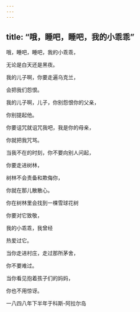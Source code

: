```yaml
---
---
---
```

title: “哦，睡吧，睡吧，我的小乖乖”
---




哦，睡吧，睡吧，我的小乖乖，

无论是白天还是黑夜。

我的儿子啊，你要走遍乌克兰，

会把我们怨恨。

我的儿子啊，儿子，你别怨恨你的父亲，

你别提起他。

你要诅咒就诅咒我吧，我是你的母亲，

你就把我咒骂。

当我不在的时刻，你不要向别人问起，

你要走进树林，

树林不会责备和欺侮你，

你就在那儿散散心。

你在树林里会找到一棵雪球花树

你要对它致敬，

我的小乖乖，我曾经

热爱过它。

当你走进村庄，走过那所茅舍，

你不要难过。

当你看见抱着孩子们的妈妈，

你也不用惊讶。

一八四八年下半年于科斯-阿拉尔岛